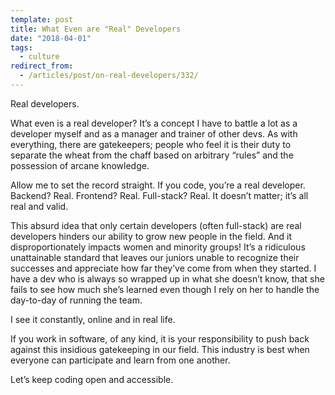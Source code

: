 ```yaml
---
template: post
title: What Even are "Real" Developers
date: "2018-04-01"
tags:
  - culture
redirect_from:
  - /articles/post/on-real-developers/332/
---
```


Real developers.

What even is a real developer? It’s a concept I have to battle a lot as a developer myself and as a manager and trainer of other devs. As with everything, there are gatekeepers; people who feel it is their duty to separate the wheat from the chaff based on arbitrary “rules” and the possession of arcane knowledge.

Allow me to set the record straight. If you code, you’re a real developer. Backend? Real. Frontend? Real. Full-stack? Real. It doesn’t matter; it’s all real and valid.

This absurd idea that only certain developers (often full-stack) are real developers hinders our ability to grow new people in the field. And it disproportionately impacts women and minority groups! It’s a ridiculous unattainable standard that leaves our juniors unable to recognize their successes and appreciate how far they’ve come from when they started. I have a dev who is always so wrapped up in what she doesn’t know, that she fails to see how much she’s learned even though I rely on her to handle the day-to-day of running the team.

I see it constantly, online and in real life.

If you work in software, of any kind, it is your responsibility to push back against this insidious gatekeeping in our field. This industry is best when everyone can participate and learn from one another.

Let’s keep coding open and accessible.
